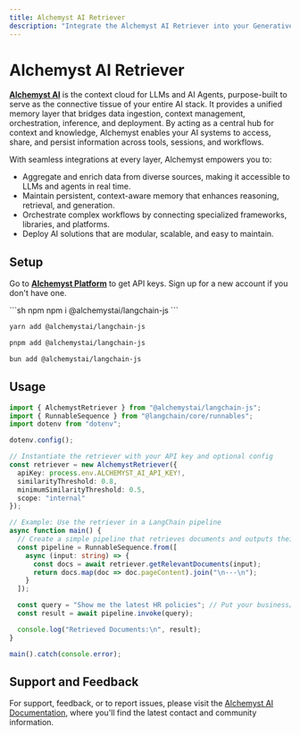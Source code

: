 ```yaml
---
title: Alchemyst AI Retriever
description: "Integrate the Alchemyst AI Retriever into your Generative AI Application"
---
```


# Alchemyst AI Retriever

[**Alchemyst AI**](https://getalchemystai.com) is the context cloud for LLMs and AI Agents, purpose-built to serve as the connective tissue of your entire AI stack. It provides a unified memory layer that bridges data ingestion, context management, orchestration, inference, and deployment. By acting as a central hub for context and knowledge, Alchemyst enables your AI systems to access, share, and persist information across tools, sessions, and workflows.

With seamless integrations at every layer, Alchemyst empowers you to:

- Aggregate and enrich data from diverse sources, making it accessible to LLMs and agents in real time.
- Maintain persistent, context-aware memory that enhances reasoning, retrieval, and generation.
- Orchestrate complex workflows by connecting specialized frameworks, libraries, and platforms.
- Deploy AI solutions that are modular, scalable, and easy to maintain.

## Setup

Go to [**Alchemyst Platform**](https://platform.getalchemystai.com/settings) to get API keys. Sign up for a new account if you don't have one.


<IntegrationInstallTooltip></IntegrationInstallTooltip>

<CodeGroup>
```sh npm
npm i @alchemystai/langchain-js
```

```sh yarn
yarn add @alchemystai/langchain-js
```

```sh pnpm
pnpm add @alchemystai/langchain-js
```

```sh bun
bun add @alchemystai/langchain-js
```
</CodeGroup>

## Usage

```typescript
import { AlchemystRetriever } from "@alchemystai/langchain-js";
import { RunnableSequence } from "@langchain/core/runnables";
import dotenv from "dotenv";

dotenv.config();

// Instantiate the retriever with your API key and optional config
const retriever = new AlchemystRetriever({
  apiKey: process.env.ALCHEMYST_AI_API_KEY!,
  similarityThreshold: 0.8,
  minimumSimilarityThreshold: 0.5,
  scope: "internal"
});

// Example: Use the retriever in a LangChain pipeline
async function main() {
  // Create a simple pipeline that retrieves documents and outputs their content
  const pipeline = RunnableSequence.from([
    async (input: string) => {
      const docs = await retriever.getRelevantDocuments(input);
      return docs.map(doc => doc.pageContent).join("\n---\n");
    }
  ]);

  const query = "Show me the latest HR policies"; // Put your business/practical query here
  const result = await pipeline.invoke(query);

  console.log("Retrieved Documents:\n", result);
}

main().catch(console.error);
```

## Support and Feedback
For support, feedback, or to report issues, please visit the [Alchemyst AI Documentation](https://docs.getalchemystai.com), where you'll find the latest contact and community information.
